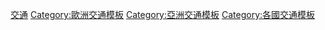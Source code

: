 {{template category}}

[[Category:俄罗斯模板|交通]]
[[Category:歐洲交通模板|Category:歐洲交通模板]]
[[Category:亞洲交通模板|Category:亞洲交通模板]]
[[Category:各國交通模板|Category:各國交通模板]]